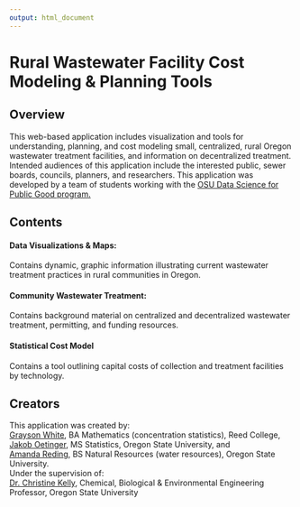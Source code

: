 ```yaml
---
output: html_document
---
```


# Rural Wastewater Facility Cost Modeling & Planning Tools

## Overview

This web-based application includes visualization and tools for understanding, planning, and cost modeling small, centralized, rural Oregon wastewater treatment facilities, and information on decentralized treatment. Intended audiences of this application include the interested public, sewer boards, councils, planners, and researchers. This application was developed by a team of students working with the [OSU Data Science for Public Good program.](https://workspace.oregonstate.edu/data-science-for-the-public-good-get-involved-propose-a-project)

## Contents

#### Data Visualizations & Maps:
Contains dynamic, graphic information illustrating current wastewater treatment practices in rural communities in Oregon.

#### Community Wastewater Treatment: 
Contains background material on centralized and decentralized wastewater treatment, permitting, and funding resources.

#### Statistical Cost Model
Contains a tool outlining capital costs of collection and treatment facilities by technology.

## Creators

This application was created by:    
[Grayson White](http://www.graysonwhite.com), BA Mathematics (concentration statistics), Reed College,    
[Jakob Oetinger](https://www.linkedin.com/in/jake-oetinger-779b83178/), MS Statistics, Oregon State University, and    
[Amanda Reding](https://www.linkedin.com/in/amanda-reding/), BS Natural Resources (water resources), Oregon State University.    
Under the supervision of:    
[Dr. Christine Kelly](https://cbee.oregonstate.edu/people/christine-kelly), Chemical, Biological & Environmental Engineering Professor, Oregon State University